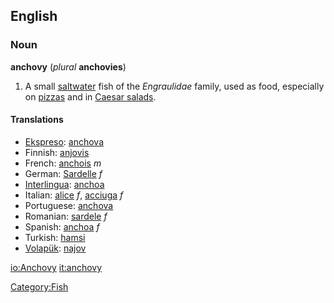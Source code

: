 ==English==
{{wikipedia}}
===Noun===
'''anchovy''' (''plural'' '''anchovies''')

#A small [[saltwater]] fish of the ''Engraulidae'' family, used as food, especially on [[pizza]]s and in [[Caesar salad]]s.

==== Translations ====
*[[Ekspreso]]: [[anchova]]
*Finnish: [[anjovis]]
*French: [[anchois]] ''m''
*German: [[Sardelle]] ''f''
*[[Interlingua]]: [[anchoa]] 
*Italian: [[alice]] ''f'', [[acciuga]] ''f''
*Portuguese: [[anchova]] 
*Romanian: [[sardele]] ''f''
*Spanish: [[anchoa]] ''f''
*Turkish: [[hamsi]]
*[[Volapük]]: [[najov]]

[[io:Anchovy]]
[[it:anchovy]]

[[Category:Fish]]